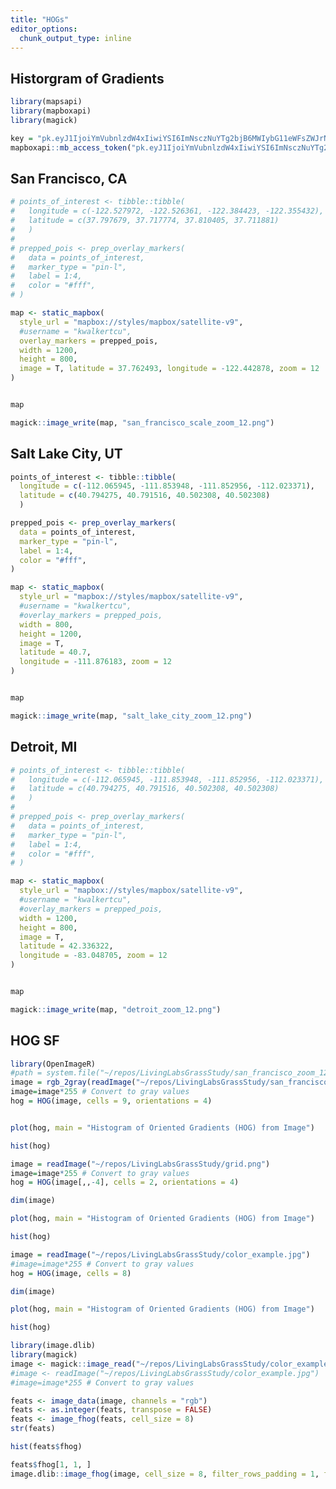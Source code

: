 ```yaml
---
title: "HOGs"
editor_options: 
  chunk_output_type: inline
---
```


## Historgram of Gradients

```r
library(mapsapi)
library(mapboxapi)
library(magick)
```
```r
key = "pk.eyJ1IjoiYmVubnlzdW4xIiwiYSI6ImNsczNuYTg2bjB6MWIybG11eWFsZWJrNjUifQ.8qFLlzNMxjmtULH1-NK3Nw"
mapboxapi::mb_access_token("pk.eyJ1IjoiYmVubnlzdW4xIiwiYSI6ImNsczNuYTg2bjB6MWIybG11eWFsZWJrNjUifQ.8qFLlzNMxjmtULH1-NK3Nw", install = TRUE)
```

## San Francisco, CA
```r
# points_of_interest <- tibble::tibble(
#   longitude = c(-122.527972, -122.526361, -122.384423, -122.355432),
#   latitude = c(37.797679, 37.717774, 37.810405, 37.711881)
#   )
# 
# prepped_pois <- prep_overlay_markers(
#   data = points_of_interest,
#   marker_type = "pin-l",
#   label = 1:4,
#   color = "#fff", 
# )

map <- static_mapbox(
  style_url = "mapbox://styles/mapbox/satellite-v9",
  #username = "kwalkertcu",
  overlay_markers = prepped_pois, 
  width = 1200,
  height = 800, 
  image = T, latitude = 37.762493, longitude = -122.442878, zoom = 12
)


map

magick::image_write(map, "san_francisco_scale_zoom_12.png")
```



## Salt Lake City, UT

```r
points_of_interest <- tibble::tibble(
  longitude = c(-112.065945, -111.853948, -111.852956, -112.023371),
  latitude = c(40.794275, 40.791516, 40.502308, 40.502308)
  )

prepped_pois <- prep_overlay_markers(
  data = points_of_interest,
  marker_type = "pin-l",
  label = 1:4,
  color = "#fff", 
)

map <- static_mapbox(
  style_url = "mapbox://styles/mapbox/satellite-v9",
  #username = "kwalkertcu",
  #overlay_markers = prepped_pois, 
  width = 800,
  height = 1200, 
  image = T, 
  latitude = 40.7,
  longitude = -111.876183, zoom = 12
)


map

magick::image_write(map, "salt_lake_city_zoom_12.png")
```

## Detroit, MI

```r
# points_of_interest <- tibble::tibble(
#   longitude = c(-112.065945, -111.853948, -111.852956, -112.023371),
#   latitude = c(40.794275, 40.791516, 40.502308, 40.502308)
#   )
# 
# prepped_pois <- prep_overlay_markers(
#   data = points_of_interest,
#   marker_type = "pin-l",
#   label = 1:4,
#   color = "#fff", 
# )

map <- static_mapbox(
  style_url = "mapbox://styles/mapbox/satellite-v9",
  #username = "kwalkertcu",
  #overlay_markers = prepped_pois, 
  width = 1200,
  height = 800, 
  image = T, 
  latitude = 42.336322,
  longitude = -83.048705, zoom = 12
)


map

magick::image_write(map, "detroit_zoom_12.png")
```




## HOG SF
```r
library(OpenImageR)
#path = system.file("~/repos/LivingLabsGrassStudy/san_francisco_zoom_12.png", "1.png", package = "OpenImageR")
image = rgb_2gray(readImage("~/repos/LivingLabsGrassStudy/san_francisco_zoom_12.png"))
image=image*255 # Convert to gray values
hog = HOG(image, cells = 9, orientations = 4)


plot(hog, main = "Histogram of Oriented Gradients (HOG) from Image")

hist(hog)
```

```r
image = readImage("~/repos/LivingLabsGrassStudy/grid.png")
image=image*255 # Convert to gray values
hog = HOG(image[,,-4], cells = 2, orientations = 4)

dim(image)

plot(hog, main = "Histogram of Oriented Gradients (HOG) from Image")

hist(hog)
```

```r
image = readImage("~/repos/LivingLabsGrassStudy/color_example.jpg")
#image=image*255 # Convert to gray values
hog = HOG(image, cells = 8)

dim(image)

plot(hog, main = "Histogram of Oriented Gradients (HOG) from Image")

hist(hog)
```
```r
library(image.dlib)
library(magick)
image <- magick::image_read("~/repos/LivingLabsGrassStudy/color_example.jpg")
#image <- readImage("~/repos/LivingLabsGrassStudy/color_example.jpg")
#image=image*255 # Convert to gray values

feats <- image_data(image, channels = "rgb")
feats <- as.integer(feats, transpose = FALSE)
feats <- image_fhog(feats, cell_size = 8)
str(feats)

hist(feats$fhog)

feats$fhog[1, 1, ]
image.dlib::image_fhog(image, cell_size = 8, filter_rows_padding = 1, filter_cols_padding = 1)
```

